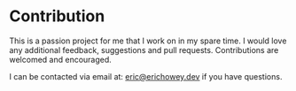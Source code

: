 <SEO
  title="Contribution"
  description="Gatsby Theme Catalyst is an open source project and contributions from the community are welcomed and encouraged! Feel free to submit issues and PRs on GitHub. Gatsby Theme Catalyst is an opinionated set of integrated themes and starters to accelerate your next Gatsby project."
/>

# Contribution

This is a passion project for me that I work on in my spare time. I would love any additional feedback, suggestions and pull requests. Contributions are welcomed and encouraged.

I can be contacted via email at: <eric@erichowey.dev> if you have questions.
